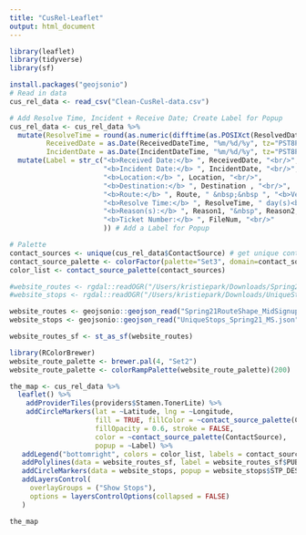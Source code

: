 ```yaml
---
title: "CusRel-Leaflet"
output: html_document
---
```


```r
library(leaflet)
library(tidyverse)
library(sf)
```

```r
install.packages("geojsonio")
# Read in data
cus_rel_data <- read_csv("Clean-CusRel-data.csv")
```

```r
# Add Resolve Time, Incident + Receive Date; Create Label for Popup
cus_rel_data <- cus_rel_data %>% 
  mutate(ResolveTime = round(as.numeric(difftime(as.POSIXct(ResolvedDateTime), as.POSIXct(ReceivedDateTime), units = "days"))), 
         ReceivedDate = as.Date(ReceivedDateTime, "%m/%d/%y", tz="PST8PDT"), 
         IncidentDate = as.Date(IncidentDateTime, "%m/%d/%y", tz="PST8PDT")) %>% 
  mutate(Label = str_c("<b>Received Date:</b> ", ReceivedDate, "<br/>",
                       "<b>Incident Date:</b> ", IncidentDate, "<br/>",
                       "<b>Location:</b> ", Location, "<br/>", 
                       "<b>Destination:</b> ", Destination , "<br/>",
                       "<b>Route:</b> ", Route, " &nbsp;&nbsp ", "<b>Vehicle #:</b> ", VehNo, "<br/>", 
                       "<b>Resolve Time:</b> ", ResolveTime, " day(s)<br/>", 
                       "<b>Reason(s):</b> ", Reason1, "&nbsp", Reason2,
                       "<b>Ticket Number:</b> ", FileNum, "<br/>" 
                       )) # Add a Label for Popup
```

```r
# Palette
contact_sources <- unique(cus_rel_data$ContactSource) # get unique contact sources
contact_source_palette <- colorFactor(palette="Set3", domain=contact_sources)
color_list <- contact_source_palette(contact_sources)
```

```r
#website_routes <- rgdal::readOGR("/Users/kristiepark/Downloads/Spring21RouteShape_MidSignup (2).json")
#website_stops <- rgdal::readOGR("/Users/kristiepark/Downloads/UniqueStops_Spring21_MS (1).json")
```

```r
website_routes <- geojsonio::geojson_read("Spring21RouteShape_MidSignup.json", what = "sp")
website_stops <- geojsonio::geojson_read("UniqueStops_Spring21_MS.json", what = "sp")
```

```r
website_routes_sf <- st_as_sf(website_routes)
```


```r
library(RColorBrewer)
website_route_palette <- brewer.pal(4, "Set2")
website_route_palette <- colorRampPalette(website_route_palette)(200)
```


```r
the_map <- cus_rel_data %>%
  leaflet() %>%
    addProviderTiles(providers$Stamen.TonerLite) %>%
    addCircleMarkers(lat = ~Latitude, lng = ~Longitude, 
                     fill = TRUE, fillColor = ~contact_source_palette(ContactSource), 
                     fillOpacity = 0.6, stroke = FALSE, 
                     color = ~contact_source_palette(ContactSource), 
                     popup = ~Label) %>%
   addLegend("bottomright", colors = color_list, labels = contact_sources, title = "Contact Source") %>% 
   addPolylines(data = website_routes_sf, label = website_routes_sf$PUB_RTE, group="Show Routes", color=website_route_palette) %>%
   addCircleMarkers(data = website_stops, popup = website_stops$STP_DESCRI, group = "Show Stops", color = "black", radius = 0.05) %>%
   addLayersControl(
     overlayGroups = ("Show Stops"),
     options = layersControlOptions(collapsed = FALSE)
   )

the_map
```

